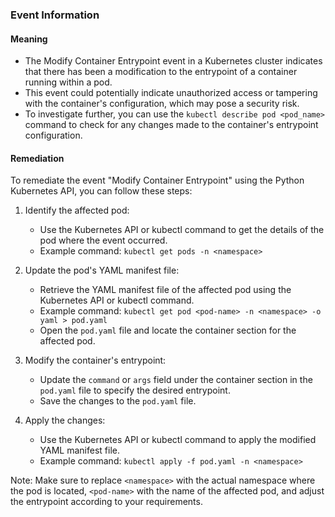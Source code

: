 
### Event Information

#### Meaning

- The Modify Container Entrypoint event in a Kubernetes cluster indicates that there has been a modification to the entrypoint of a container running within a pod.
- This event could potentially indicate unauthorized access or tampering with the container's configuration, which may pose a security risk.
- To investigate further, you can use the `kubectl describe pod <pod_name>` command to check for any changes made to the container's entrypoint configuration.

#### Remediation

To remediate the event "Modify Container Entrypoint" using the Python Kubernetes API, you can follow these steps:

1. Identify the affected pod:
   - Use the Kubernetes API or kubectl command to get the details of the pod where the event occurred.
   - Example command: `kubectl get pods -n <namespace>`

2. Update the pod's YAML manifest file:
   - Retrieve the YAML manifest file of the affected pod using the Kubernetes API or kubectl command.
   - Example command: `kubectl get pod <pod-name> -n <namespace> -o yaml > pod.yaml`
   - Open the `pod.yaml` file and locate the container section for the affected pod.

3. Modify the container's entrypoint:
   - Update the `command` or `args` field under the container section in the `pod.yaml` file to specify the desired entrypoint.
   - Save the changes to the `pod.yaml` file.

4. Apply the changes:
   - Use the Kubernetes API or kubectl command to apply the modified YAML manifest file.
   - Example command: `kubectl apply -f pod.yaml -n <namespace>`

Note: Make sure to replace `<namespace>` with the actual namespace where the pod is located, `<pod-name>` with the name of the affected pod, and adjust the entrypoint according to your requirements.

